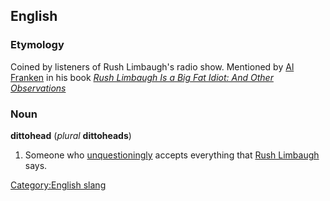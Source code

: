 ==English==
===Etymology===
Coined by listeners of Rush Limbaugh's radio show.  Mentioned by [[w:Al Franken|Al Franken]] in his book [http://www.amazon.com/exec/obidos/tg/detail/-/0440508649/qid=1089893070/sr=8-2/ref=pd_ka_2/002-8896452-0674469?v=glance&s=books&n=507846 ''Rush Limbaugh Is a Big Fat Idiot: And Other Observations'']

===Noun===
'''dittohead''' (''plural'' '''dittoheads''')

#Someone who [[unquestioningly]] accepts everything that [[w:Rush Limbaugh|Rush Limbaugh]] says.

[[Category:English slang]]